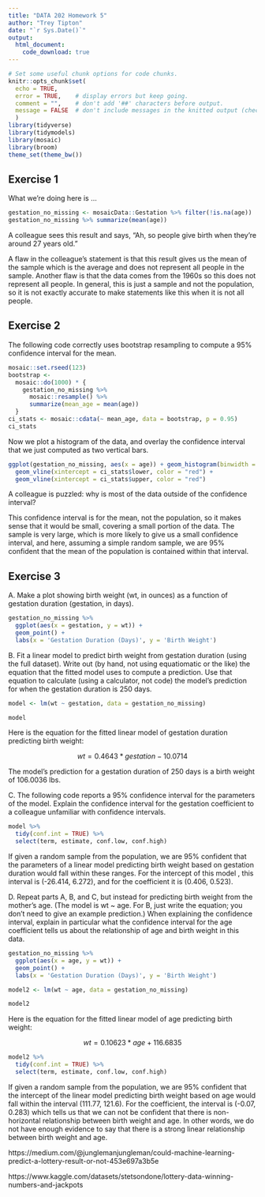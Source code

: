 ```yaml
---
title: "DATA 202 Homework 5"
author: "Trey Tipton"
date: "`r Sys.Date()`"
output:
  html_document:
    code_download: true
---
```


```r
# Set some useful chunk options for code chunks.
knitr::opts_chunk$set(
  echo = TRUE,
  error = TRUE,    # display errors but keep going.
  comment = "",    # don't add '##' characters before output.
  message = FALSE  # don't include messages in the knitted output (check them in RStudio)
  )
library(tidyverse)
library(tidymodels)
library(mosaic)
library(broom)
theme_set(theme_bw())
```

## Exercise 1

What we're doing here is ...

```r
gestation_no_missing <- mosaicData::Gestation %>% filter(!is.na(age))
gestation_no_missing %>% summarize(mean(age))
```

A colleague sees this result and says, “Ah, so people give birth when they’re around 27 years old.”

A flaw in the colleague's statement is that this result gives us the mean of the sample which is the average and does not represent all people in the sample. Another flaw is that the data comes from the 1960s so this does not represent all people. In general, this is just a sample and not the population, so it is not exactly accurate to make statements like this when it is not all people.

## Exercise 2 

The following code correctly uses bootstrap resampling to compute a 95% confidence interval for the mean.

```r
mosaic::set.rseed(123)
bootstrap <-
  mosaic::do(1000) * {
    gestation_no_missing %>% 
      mosaic::resample() %>% 
      summarize(mean_age = mean(age))
  }
ci_stats <- mosaic::cdata(~ mean_age, data = bootstrap, p = 0.95)
ci_stats
```

Now we plot a histogram of the data, and overlay the confidence interval that we just computed as two vertical bars.

```r
ggplot(gestation_no_missing, aes(x = age)) + geom_histogram(binwidth = 1.0) +
  geom_vline(xintercept = ci_stats$lower, color = "red") +
  geom_vline(xintercept = ci_stats$upper, color = "red")
```

A colleague is puzzled: why is most of the data outside of the confidence interval? 

This confidence interval is for the mean, not the population, so it makes sense that it would be small, covering a small portion of the data. The sample is very large, which is more likely to give us a small confidence interval, and here, assuming a simple random sample, we are 95% confident that the mean of the population is contained within that interval.

## Exercise 3 

A. Make a plot showing birth weight (wt, in ounces) as a function of gestation duration (gestation, in days). 

```r
gestation_no_missing %>% 
  ggplot(aes(x = gestation, y = wt)) +
  geom_point() +
  labs(x = 'Gestation Duration (Days)', y = 'Birth Weight')
```


B. Fit a linear model to predict birth weight from gestation duration (using the full dataset). Write out (by hand, not using equatiomatic or the like) the equation that the fitted model uses to compute a prediction. Use that equation to calculate (using a calculator, not code) the model’s prediction for when the gestation duration is 250 days.

```r
model <- lm(wt ~ gestation, data = gestation_no_missing)

model
```

Here is the equation for the fitted linear model of gestation duration predicting birth weight:

$$wt = 0.4643*gestation - 10.0714$$

The model's prediction for a gestation  duration of 250 days is a birth weight of 106.0036 lbs.

C. The following code reports a 95% confidence interval for the parameters of the model. Explain the confidence interval for the gestation coefficient to a colleague unfamiliar with confidence intervals. 

```r
model %>% 
  tidy(conf.int = TRUE) %>% 
  select(term, estimate, conf.low, conf.high)
```

If given a random sample from the population, we are 95% confident that the parameters of a linear model predicting birth weight based on gestation duration would fall within these ranges. For the intercept of this model , this interval is (-26.414, 6.272), and for the coefficient it is (0.406, 0.523).

D. Repeat parts A, B, and C, but instead for predicting birth weight from the mother’s age. (The model is wt ~ age. For B, just write the equation; you don’t need to give an example prediction.) When explaining the confidence interval, explain in particular what the confidence interval for the age coefficient tells us about the relationship of age and birth weight in this data. 

```r
gestation_no_missing %>% 
  ggplot(aes(x = age, y = wt)) +
  geom_point() +
  labs(x = 'Gestation Duration (Days)', y = 'Birth Weight')
```

```r
model2 <- lm(wt ~ age, data = gestation_no_missing)

model2
```

Here is the equation for the fitted linear model of age predicting birth weight:

$$wt = 0.10623*age + 116.6835$$

```r
model2 %>% 
  tidy(conf.int = TRUE) %>% 
  select(term, estimate, conf.low, conf.high)
```

If given a random sample from the population, we are 95% confident that the intercept of the linear model predicting birth weight based on age would fall within the interval (111.77, 121.6). For the coefficient, the interval is (-0.07, 0.283) which tells us that we can not be confident that there is non-horizontal relationship between birth weight and age. In other words, we do not have enough evidence to say that there is a strong linear relationship between birth weight and age.


https://medium.com/@junglemanjungleman/could-machine-learning-predict-a-lottery-result-or-not-453e697a3b5e

https://www.kaggle.com/datasets/stetsondone/lottery-data-winning-numbers-and-jackpots